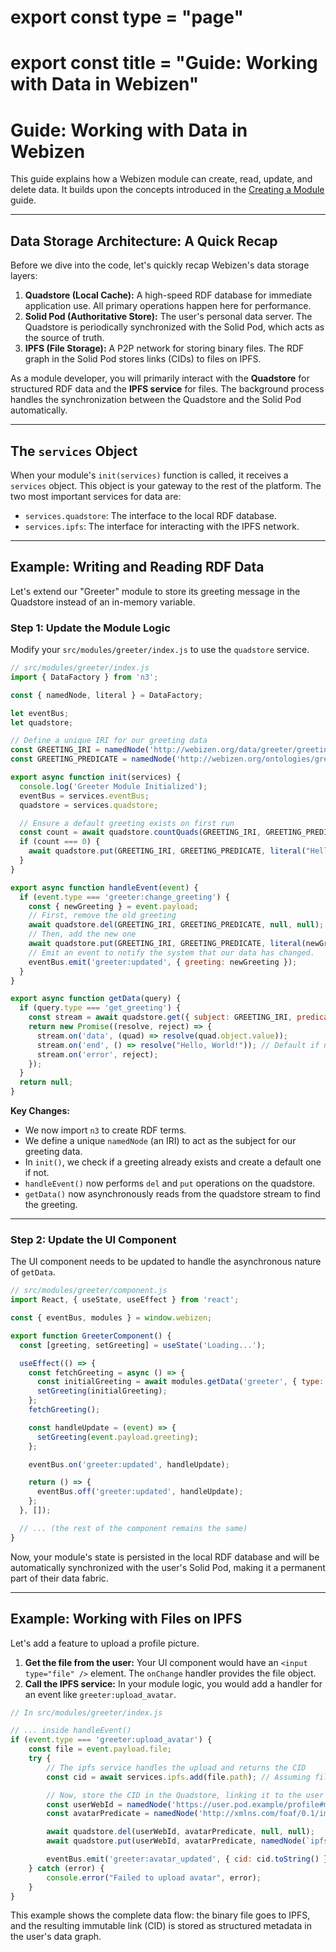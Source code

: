 # export const type = "page"
# export const title = "Guide: Working with Data in Webizen"

# Guide: Working with Data in Webizen

This guide explains how a Webizen module can create, read, update, and delete data. It builds upon the concepts introduced in the [Creating a Module](./creating-a-module) guide.

---

## Data Storage Architecture: A Quick Recap

Before we dive into the code, let's quickly recap Webizen's data storage layers:

1. **Quadstore (Local Cache):** A high-speed RDF database for immediate application use. All primary operations happen here for performance.
2. **Solid Pod (Authoritative Store):** The user's personal data server. The Quadstore is periodically synchronized with the Solid Pod, which acts as the source of truth.
3. **IPFS (File Storage):** A P2P network for storing binary files. The RDF graph in the Solid Pod stores links (CIDs) to files on IPFS.

As a module developer, you will primarily interact with the **Quadstore** for structured RDF data and the **IPFS service** for files. The background process handles the synchronization between the Quadstore and the Solid Pod automatically.

---

## The `services` Object

When your module's `init(services)` function is called, it receives a `services` object. This object is your gateway to the rest of the platform. The two most important services for data are:

- `services.quadstore`: The interface to the local RDF database.
- `services.ipfs`: The interface for interacting with the IPFS network.

---

## Example: Writing and Reading RDF Data

Let's extend our "Greeter" module to store its greeting message in the Quadstore instead of an in-memory variable.

### Step 1: Update the Module Logic

Modify your `src/modules/greeter/index.js` to use the `quadstore` service.

```javascript
// src/modules/greeter/index.js
import { DataFactory } from 'n3';

const { namedNode, literal } = DataFactory;

let eventBus;
let quadstore;

// Define a unique IRI for our greeting data
const GREETING_IRI = namedNode('http://webizen.org/data/greeter/greeting');
const GREETING_PREDICATE = namedNode('http://webizen.org/ontologies/greeter-v1#hasText');

export async function init(services) {
  console.log('Greeter Module Initialized');
  eventBus = services.eventBus;
  quadstore = services.quadstore;

  // Ensure a default greeting exists on first run
  const count = await quadstore.countQuads(GREETING_IRI, GREETING_PREDICATE, null, null);
  if (count === 0) {
    await quadstore.put(GREETING_IRI, GREETING_PREDICATE, literal("Hello from the Quadstore!"), null);
  }
}

export async function handleEvent(event) {
  if (event.type === 'greeter:change_greeting') {
    const { newGreeting } = event.payload;
    // First, remove the old greeting
    await quadstore.del(GREETING_IRI, GREETING_PREDICATE, null, null);
    // Then, add the new one
    await quadstore.put(GREETING_IRI, GREETING_PREDICATE, literal(newGreeting), null);
    // Emit an event to notify the system that our data has changed.
    eventBus.emit('greeter:updated', { greeting: newGreeting });
  }
}

export async function getData(query) {
  if (query.type === 'get_greeting') {
    const stream = await quadstore.get({ subject: GREETING_IRI, predicate: GREETING_PREDICATE });
    return new Promise((resolve, reject) => {
      stream.on('data', (quad) => resolve(quad.object.value));
      stream.on('end', () => resolve("Hello, World!")); // Default if not found
      stream.on('error', reject);
    });
  }
  return null;
}
```

**Key Changes:**

- We now import `n3` to create RDF terms.
- We define a unique `namedNode` (an IRI) to act as the subject for our greeting data.
- In `init()`, we check if a greeting already exists and create a default one if not.
- `handleEvent()` now performs `del` and `put` operations on the quadstore.
- `getData()` now asynchronously reads from the quadstore stream to find the greeting.

---

### Step 2: Update the UI Component

The UI component needs to be updated to handle the asynchronous nature of `getData`.

```javascript
// src/modules/greeter/component.js
import React, { useState, useEffect } from 'react';

const { eventBus, modules } = window.webizen;

export function GreeterComponent() {
  const [greeting, setGreeting] = useState('Loading...');

  useEffect(() => {
    const fetchGreeting = async () => {
      const initialGreeting = await modules.getData('greeter', { type: 'get_greeting' });
      setGreeting(initialGreeting);
    };
    fetchGreeting();

    const handleUpdate = (event) => {
      setGreeting(event.payload.greeting);
    };

    eventBus.on('greeter:updated', handleUpdate);

    return () => {
      eventBus.off('greeter:updated', handleUpdate);
    };
  }, []);

  // ... (the rest of the component remains the same)
}
```

Now, your module's state is persisted in the local RDF database and will be automatically synchronized with the user's Solid Pod, making it a permanent part of their data fabric.

---

## Example: Working with Files on IPFS

Let's add a feature to upload a profile picture.

1. **Get the file from the user:** Your UI component would have an `<input type="file" />` element. The `onChange` handler provides the file object.
2. **Call the IPFS service:** In your module logic, you would add a handler for an event like `greeter:upload_avatar`.

```javascript
// In src/modules/greeter/index.js

// ... inside handleEvent()
if (event.type === 'greeter:upload_avatar') {
    const file = event.payload.file;
    try {
        // The ipfs service handles the upload and returns the CID
        const cid = await services.ipfs.add(file.path); // Assuming file object has a path for Electron

        // Now, store the CID in the Quadstore, linking it to the user's profile
        const userWebId = namedNode('https://user.pod.example/profile#me'); // Get this dynamically
        const avatarPredicate = namedNode('http://xmlns.com/foaf/0.1/img');

        await quadstore.del(userWebId, avatarPredicate, null, null);
        await quadstore.put(userWebId, avatarPredicate, namedNode(`ipfs://${cid}`), null);

        eventBus.emit('greeter:avatar_updated', { cid: cid.toString() });
    } catch (error) {
        console.error("Failed to upload avatar", error);
    }
}
```

This example shows the complete data flow: the binary file goes to IPFS, and the resulting immutable link (CID) is stored as structured metadata in the user's data graph.